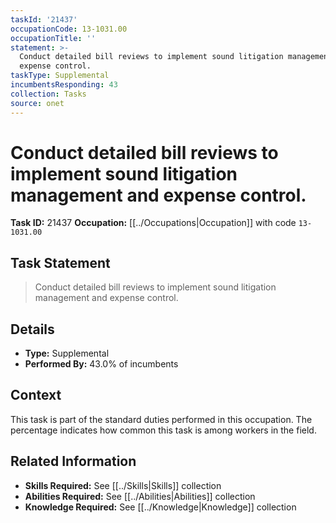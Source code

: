 ```yaml
---
taskId: '21437'
occupationCode: 13-1031.00
occupationTitle: ''
statement: >-
  Conduct detailed bill reviews to implement sound litigation management and
  expense control.
taskType: Supplemental
incumbentsResponding: 43
collection: Tasks
source: onet
---
```

# Conduct detailed bill reviews to implement sound litigation management and expense control.

**Task ID:** 21437
**Occupation:** [[../Occupations|Occupation]] with code `13-1031.00`

## Task Statement

> Conduct detailed bill reviews to implement sound litigation management and expense control.

## Details

- **Type:** Supplemental
- **Performed By:** 43.0% of incumbents

## Context

This task is part of the standard duties performed in this occupation. The percentage indicates how common this task is among workers in the field.

## Related Information

- **Skills Required:** See [[../Skills|Skills]] collection
- **Abilities Required:** See [[../Abilities|Abilities]] collection
- **Knowledge Required:** See [[../Knowledge|Knowledge]] collection
